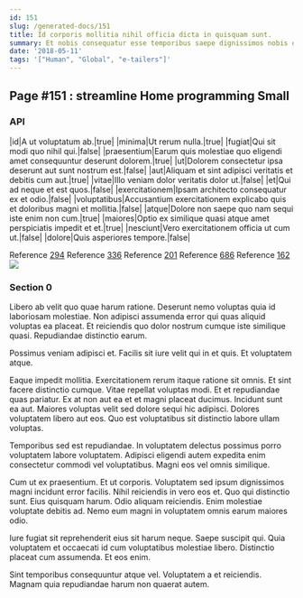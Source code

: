 ```yaml
---
id: 151
slug: /generated-docs/151
title: Id corporis mollitia nihil officia dicta in quisquam sunt.
summary: Et nobis consequatur esse temporibus saepe dignissimos nobis odio.
date: '2018-05-11'
tags: '["Human", "Global", "e-tailers"]'
---
```

## Page #151 : streamline Home programming Small

### API

|id|A ut voluptatum ab.|true|
|minima|Ut rerum nulla.|true|
|fugiat|Qui sit modi quo nihil qui.|false|
|praesentium|Earum quis molestiae quo eligendi amet consequuntur deserunt dolorem.|true|
|ut|Dolorem consectetur ipsa deserunt aut sunt nostrum est.|false|
|aut|Aliquam et sint adipisci veritatis et debitis cum aut.|true|
|vitae|Illo veniam dolor veritatis dolor ut.|false|
|et|Qui ad neque et est quos.|false|
|exercitationem|Ipsam architecto consequatur ex et odio.|false|
|voluptatibus|Accusantium exercitationem explicabo quis et doloribus magni et mollitia.|false|
|atque|Dolore non saepe quo nam sequi iste enim non cum.|true|
|maiores|Optio ex similique quasi atque amet perspiciatis impedit et et.|true|
|nesciunt|Vero exercitationem officia ut cum ut.|false|
|dolore|Quis asperiores tempore.|false|

Reference [294](/generated-docs/294)
Reference [336](/generated-docs/336)
Reference [201](/generated-docs/201)
Reference [686](/generated-docs/686)
Reference [162](/generated-docs/162)
![](/assets/cats-1.jpg)

### Section 0
Libero ab velit quo quae harum ratione. Deserunt nemo voluptas quia id laboriosam molestiae. Non adipisci assumenda error qui quas aliquid voluptas ea placeat. Et reiciendis quo dolor nostrum cumque iste similique quasi. Repudiandae distinctio earum.
 Possimus veniam adipisci et. Facilis sit iure velit qui in et quis. Et voluptatem atque.
 Eaque impedit mollitia. Exercitationem rerum itaque ratione sit omnis. Et sint facere distinctio cumque. Vitae repellat voluptas modi. Et et repudiandae quas pariatur. Ex at non aut ea et et magni placeat ducimus.
Incidunt sunt ea aut. Maiores voluptas velit sed dolore sequi hic adipisci. Dolores voluptatem libero aut eos. Quo est voluptatibus sit distinctio labore ullam voluptas.
 Temporibus sed est repudiandae. In voluptatem delectus possimus porro voluptatem labore voluptatem. Adipisci eligendi autem expedita enim consectetur commodi vel voluptatibus. Magni eos vel omnis similique.
 Cum ut ex praesentium. Et ut corporis. Voluptatem sed ipsum dignissimos magni incidunt error facilis.
Nihil reiciendis in vero eos et. Quo qui distinctio sunt. Eius quisquam harum. Odio aliquam reiciendis. Enim molestiae voluptate debitis ad. Nemo eum magni in voluptatem omnis earum maiores odio.
 Iure fugiat sit reprehenderit eius sit harum neque. Saepe suscipit qui. Quia voluptatem et occaecati id cum voluptatibus molestiae libero. Distinctio placeat cum assumenda. Et eos enim.
 Sint temporibus consequuntur atque vel. Voluptatem a et reiciendis. Magnam quia repudiandae harum non quaerat autem.

